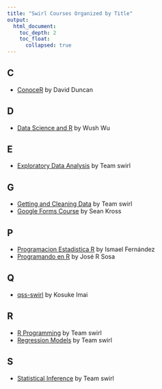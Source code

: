 ```yaml
---
title: "Swirl Courses Organized by Title"
output:
  html_document:
    toc_depth: 2
    toc_float:
      collapsed: true
---
```


## C

- [ConoceR](conocer.html) by David Duncan

## D

- [Data Science and R](dsandr.html) by Wush Wu

## E

- [Exploratory Data Analysis](eda.html) by Team swirl

## G

- [Getting and Cleaning Data](getclean.html) by Team swirl
- [Google Forms Course](gfc.html) by Sean Kross

## P

- [Programacion Estadistica R](estadistica.html) by Ismael Fernández
- [Programando en R](programando.html) by José R Sosa

## Q

- [qss-swirl](qss.html) by Kosuke Imai

## R

- [R Programming](rprog.html) by Team swirl
- [Regression Models](regmod.html) by Team swirl

## S

- [Statistical Inference](statinf.html) by Team swirl